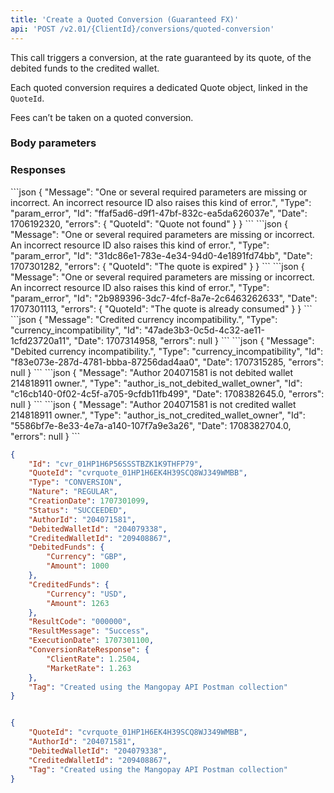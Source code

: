 ```yaml
---
title: 'Create a Quoted Conversion (Guaranteed FX)'  
api: 'POST /v2.01/{ClientId}/conversions/quoted-conversion'  
---
```


  

This call triggers a conversion, at the rate guaranteed by its quote, of the debited funds to the credited wallet.  

Each quoted conversion requires a dedicated Quote object, linked in the `QuoteId`.   

Fees can’t be taken on a quoted conversion.  

### Body parameters  

<QuoteId />  

<AuthorId4 />  

<DebitedWalletId1 />  

<CreditedWalletId1 />  

<Tag />  

### Responses  

<AccordionGroup>

<Accordion title="200 - Succeeded">  

<IdResponse />  

<QuoteIdResponse />  

<Type9Response />  

<NatureResponse />  

<CreationDateResponse />  

<Status2Response />  

<AuthorId4Response />  

<DebitedWalletId2Response />  

<CreditedWalletId3Response />  

<DebitedFundsResponse />  

<CreditedFundsResponse />  

<ResultCodeResponse />  

<ResultMessageResponse />  

<ExecutionDateResponse />  

<ConversionRateResponseResponse />  

<TagResponse /></Accordion>

</AccordionGroup>
<AccordionGroup>


<Accordion title="400 - Quote required for Quoted Conversion">
```json
{
    "Message": "One or several required parameters are missing or incorrect. An incorrect resource ID also raises this kind of error.",
    "Type": "param_error",
    "Id": "ffaf5ad6-d9f1-47bf-832c-ea5da626037e",
    "Date": 1706192320,
    "errors": {
        "QuoteId": "Quote not found"
    }
}  
 ```  
</Accordion>

<Accordion title="400 - Quote expired">
```json 
{
    "Message": "One or several required parameters are missing or incorrect. An incorrect resource ID also raises this kind of error.",
    "Type": "param_error",
    "Id": "31dc86e1-783e-4e34-94d0-4e1891fd74bb",
    "Date": 1707301282,
    "errors": {
        "QuoteId": "The quote is expired"
    }
}  
 ```  
</Accordion>

<Accordion title="400 - Quote already used">
```json
{
    "Message": "One or several required parameters are missing or incorrect. An incorrect resource ID also raises this kind of error.",
    "Type": "param_error",
    "Id": "2b989396-3dc7-4fcf-8a7e-2c6463262633",
    "Date": 1707301113,
    "errors": {
        "QuoteId": "The quote is already consumed"
    }
}  
 ```  
</Accordion>

<Accordion title="400 - Credited currency doesn’t match quote">
```json
{
    "Message": "Credited currency incompatibility.",
    "Type": "currency_incompatibility",
    "Id": "47ade3b3-0c5d-4c32-ae11-1cfd23720a11",
    "Date": 1707314958,
    "errors": null
}  
 ``` 
 </Accordion>

<Accordion title="400 - Debited currency doesn’t match quote">
```json
{
    "Message": "Debited currency incompatibility.",
    "Type": "currency_incompatibility",
    "Id": "f83e073e-287d-4781-bbba-87256dad4aa0",
    "Date": 1707315285,
    "errors": null
}  
 ```  
 </Accordion>

<Accordion title="400 - Author is not debited wallet owner">
```json
{
    "Message": "Author 204071581 is not debited wallet 214818911 owner.",
    "Type": "author_is_not_debited_wallet_owner",
    "Id": "c16cb140-0f02-4c5f-a705-9cfdb11fb499",
    "Date": 1708382645.0,
    "errors": null
}  
 ``` 
</Accordion>
<Accordion title="400 - Author is not credited wallet owner ">
```json
{
    "Message": "Author 204071581 is not credited wallet 214818911 owner.",
    "Type": "author_is_not_credited_wallet_owner",
    "Id": "5586bf7e-8e33-4e7a-a140-107f7a9e3a26",
    "Date": 1708382704.0,
    "errors": null
}  
 ```  
</Accordion>

</AccordionGroup>  

<ResponseExample>  

```json 200 - Succeeded  
{
    "Id": "cvr_01HP1H6P56SSSTBZK1K9THFP79",
    "QuoteId": "cvrquote_01HP1H6EK4H39SCQ8WJ349WMBB",
    "Type": "CONVERSION",
    "Nature": "REGULAR",
    "CreationDate": 1707301099,
    "Status": "SUCCEEDED",
    "AuthorId": "204071581",
    "DebitedWalletId": "204079338",
    "CreditedWalletId": "209408867",
    "DebitedFunds": {
        "Currency": "GBP",
        "Amount": 1000
    },
    "CreditedFunds": {
        "Currency": "USD",
        "Amount": 1263
    },
    "ResultCode": "000000",
    "ResultMessage": "Success",
    "ExecutionDate": 1707301100,
    "ConversionRateResponse": {
        "ClientRate": 1.2504,
        "MarketRate": 1.263
    },
    "Tag": "Created using the Mangopay API Postman collection"
}  
 ```  

</ResponseExample>  

<RequestExample>  
  
```json REST  

{
    "QuoteId": "cvrquote_01HP1H6EK4H39SCQ8WJ349WMBB",
    "AuthorId": "204071581",
    "DebitedWalletId": "204079338",
    "CreditedWalletId": "209408867",
    "Tag": "Created using the Mangopay API Postman collection"
}  
```  

  
</RequestExample>